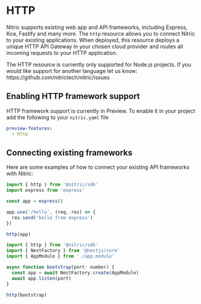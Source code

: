 
# HTTP

Nitric supports existing web app and API frameworks, including Express, Koa, Fastify and many more. The `http` resource allows you to connect Nitric to your existing applications. When deployed, this resource deploys a unique HTTP API Gateway in your chosen cloud provider and routes all incoming requests to your HTTP application.

<Note>
  The HTTP resource is currently only supported for Node.js projects. If you
  would like support for another language let us know:
  https://github.com/nitrictech/nitric/issues
</Note>

## Enabling HTTP framework support

HTTP framework support is currently in Preview. To enable it in your project add the following to your `nitric.yaml` file

```yaml
preview-features:
  - http
```

## Connecting existing frameworks

Here are some examples of how to connect your existing API frameworks with Nitric:

<CodeGroup>

```javascript {{ title: "Express.js (Node.js)" }}
import { http } from '@nitric/sdk'
import express from 'express'

const app = express()

app.use('/hello', (req, res) => {
  res.send('hello from express')
})

http(app)
```

```javascript {{ title: "NestJS (Node.js)", tag: "app.module.ts" }}
import { http } from '@nitric/sdk'
import { NestFactory } from '@nestjs/core'
import { AppModule } from './app.module'

async function bootstrap(port: number) {
  const app = await NestFactory.create(AppModule)
  await app.listen(port)
}

http(bootstrap)
```

</CodeGroup>
